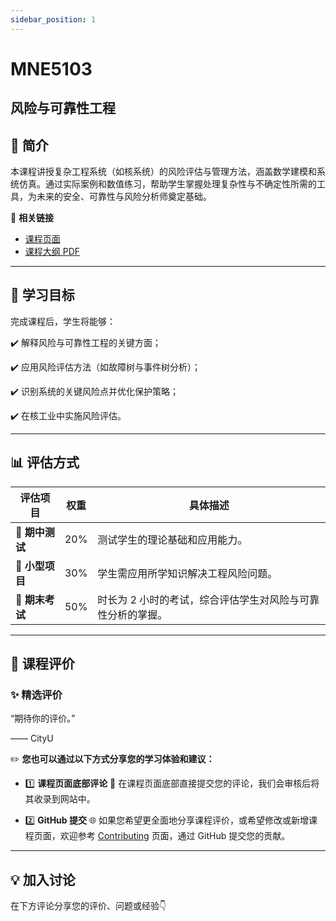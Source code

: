 ```yaml
---
sidebar_position: 1
---
```


# MNE5103
## 风险与可靠性工程

## **📘 简介**
本课程讲授复杂工程系统（如核系统）的风险评估与管理方法，涵盖数学建模和系统仿真。通过实际案例和数值练习，帮助学生掌握处理复杂性与不确定性所需的工具，为未来的安全、可靠性与风险分析师奠定基础。

🔗 **相关链接**
- [课程页面](https://www.cityu.edu.hk/catalogue/pg/202526/course/MNE5103.htm)
- [课程大纲 PDF](https://www.cityu.edu.hk/catalogue/pg/202526/course/MNE5103.pdf)

---

## **🎯 学习目标**

完成课程后，学生将能够：

✔️ 解释风险与可靠性工程的关键方面；

✔️ 应用风险评估方法（如故障树与事件树分析）；

✔️ 识别系统的关键风险点并优化保护策略；

✔️ 在核工业中实施风险评估。

---

## **📊 评估方式**

| **评估项目**         | **权重** | **具体描述**                                                                                     |
|---------------------|---------|-----------------------------------------------------------------------------------------------|
| **📖 期中测试**      | 20%     | 测试学生的理论基础和应用能力。                                                                  |
| **📝 小型项目**       | 30%     | 学生需应用所学知识解决工程风险问题。                                                            |
| **📖 期末考试**      | 50%     | 时长为 2 小时的考试，综合评估学生对风险与可靠性分析的掌握。                                     |

---

## **💬 课程评价**

### ✨ **精选评价**
<div className={commentStyles.commentBox}>
    <p className={commentStyles.commentText}>
        “期待你的评价。”
    </p>
    <p className={commentStyles.commentAuthor}>—— CityU</p>
</div>

✏️ **您也可以通过以下方式分享您的学习体验和建议：**

- 1️⃣ **课程页面底部评论**
💬 在课程页面底部直接提交您的评论，我们会审核后将其收录到网站中。

- 2️⃣ **GitHub 提交**
🌐 如果您希望更全面地分享课程评价，或希望修改或新增课程页面，欢迎参考 [Contributing](/contributing) 页面，通过 GitHub 提交您的贡献。

---

## **💡 加入讨论**

在下方评论分享您的评价、问题或经验👇
<Utterances />
